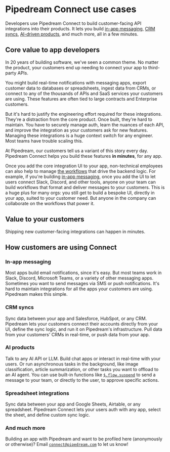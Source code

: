 # Pipedream Connect use cases

Developers use Pipedream Connect to build customer-facing API integrations into their products. It lets you build [in-app messaging](#in-app-messaging), [CRM syncs](#crm-syncs), [AI-driven products](#ai-products), and much more, all in a few minutes.

## Core value to app developers

In 20 years of building software, we've seen a common theme. No matter the product, your customers end up needing to connect your app to third-party APIs.

You might build real-time notifications with messaging apps, export customer data to databases or spreadsheets, ingest data from CRMs, or connect to any of the thousands of APIs and SaaS services your customers are using. These features are often tied to large contracts and Enterprise customers.

But it's hard to justify the engineering effort required for these integrations. They're a distraction from the core product. Once built, they're hard to maintain. You have to securely manage auth, learn the nuances of each API, and improve the integration as your customers ask for new features. Managing these integrations is a huge context switch for any engineer. Most teams have trouble scaling this.

At Pipedream, our customers tell us a variant of this story every day. Pipedream Connect helps you build these features **in minutes**, for any app.

Once you add the core integration UI to your app, non-technical employees can also help to manage [the workflows](/workflows) that drive the backend logic. For example, if you're building [in-app messaging](#in-app-messaging), once you add the UI to let users connect Slack, Discord, and other tools, anyone on your team can build workflows that format and deliver messages to your customers. This is a huge plus for many orgs: you still get to build a bespoke UI, directly in your app, suited to your customer need. But anyone in the company can collaborate on the workflows that power it.

## Value to your customers

Shipping new customer-facing integrations can happen in minutes.

## How customers are using Connect

### In-app messaging

Most apps build email notifications, since it's easy. But most teams work in Slack, Discord, Microsoft Teams, or a variety of other messaging apps. Sometimes you want to send messages via SMS or push notifications. It's hard to maintain integrations for all the apps your customers are using. Pipedream makes this simple.

### CRM syncs

Sync data between your app and Salesforce, HubSpot, or any CRM. Pipedream lets your customers connect their accounts directly from your UI, define the sync logic, and run it on Pipedream's infrastructure. Pull data from your customers' CRMs in real-time, or push data from your app.

### AI products

Talk to any AI API or LLM. Build chat apps or interact in real-time with your users. Or run asynchronous tasks in the background, like image classification, article summarization, or other tasks you want to offload to an AI agent. You can use built-in functions like [`$.flow.suspend`](/workflows/visual-builder/code/nodejs/rerun#flowsuspend) to send a message to your team, or directly to the user, to approve specific actions.

### Spreadsheet integrations

Sync data between your app and Google Sheets, Airtable, or any spreadsheet. Pipedream Connect lets your users auth with any app, select the sheet, and define custom sync logic.

### And much more

Building an app with Pipedream and want to be profiled here (anonymously or otherwise)? Email <code>connect@pipedream.com</code> to let us know!
